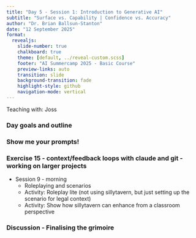 ```yaml
---
title: "Day 5 - Session 1: Introduction to Generative AI"
subtitle: "Surface vs. Capability | Confidence vs. Accuracy"
author: "Dr. Brian Ballsun-Stanton"
date: "12 September 2025"
format:
  revealjs:
    slide-number: true
    chalkboard: true
    theme: [default, ../reveal-custom.scss]
    footer: "AI Summercamp 2025 - Basic Course"
    preview-links: auto
    transition: slide
    background-transition: fade
    highlight-style: github
    navigation-mode: vertical
---
```

Teaching with: Joss

### Day goals and outline

### Show me your prompts! 


### Exercise 15 - context/feedback loops with claude and git - working on larger projects

* Session 9 \- morning  
  * Roleplaying and scenarios  
  * Activity: Roleplay lite (not using sillytavern, but just setting up the scenario for legal context)  
  * Activity: Show how sillytavern can enhance from a classroom perspective  

### Discussion - Finalising the grimoire

